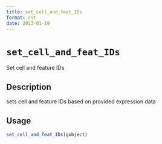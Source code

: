 ```yaml
--- 
title: set_cell_and_feat_IDs 
format: rst 
date: 2023-01-19 
--- 
```

# `set_cell_and_feat_IDs`

Set cell and feature IDs


## Description

sets cell and feature IDs based on provided expression data


## Usage

```r
set_cell_and_feat_IDs(gobject)
```


